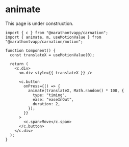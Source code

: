 # animate

<Callout type="warning" emoji="🚧">
  This page is under construction.
</Callout>

```tsx
import { c } from "@marathontvapp/carnation";
import { animate, m, useMotionValue } from "@marathontvapp/carnation/motion";

function Component() {
  const translateX = useMotionValue(0);

  return (
    <c.div>
      <m.div style={{ translateX }} />

      <c.button
        onPress={() => {
          animate(translateX, Math.random() * 100, {
            type: "timing",
            ease: "easeInOut",
            duration: 2,
          });
        }}
      >
        <c.span>Move</c.span>
      </c.button>
    </c.div>
  );
}
```
